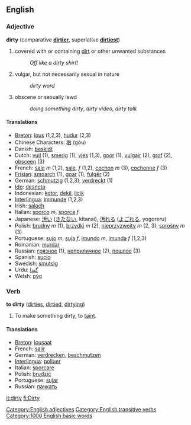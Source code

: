 ==English==
=== Adjective ===
'''dirty''' (comparative '''[[dirtier]]''', superlative '''[[dirtiest]]''')

#covered with or containing [[dirt]] or other unwanted substances
#: ''Off like a dirty shirt!''
#vulgar, but not necessarily sexual in nature
#: ''dirty word''
#obscene or sexually lewd
#: ''doing something dirty'', ''dirty video'', ''dirty talk''

==== Translations ====
*[[Breton]]: [[lous]] (1,2,3), [[hudur]] (2,3)
*Chinese Characters: [[垢]] (gòu)
*Danish: [[beskidt]]
*Dutch: [[vuil]] (1), [[smerig]] (1), [[vies]] (1,3), [[goor]] (1), [[vulgair]] (2), [[grof]] (2), [[obsceen]] (3)
*French: [[sale]] ''m'' (1,2), [[sale]], ''f'' (1,2), [[cochon]] ''m'' (3), [[cochonne]] ''f'' (3)
*[[Frisian]]: [[smoarch]] (1), [[goar]] (1), [[fulgêr]] (2)
*German: [[schmutzig]] (1,2,3), [[verdreckt]] (1)
*[[Ido]]: [[desneta]]
*Indonesian: [[kotor]], [[dekil]], [[licik]]
*[[Interlingua]]: [[immunde]] (1,2,3)
*Irish: [[salach]]
*Italian: [[sporco]] ''m'', [[sporca]] ''f''
*Japanese: [[汚い]] ([[きたない]], kitanai), [[汚れる]] ([[よごれる]], yogoreru)
*Polish: [[brudny]] ''m'' (1), [[brzydki]] ''m'' (2), [[nieprzyzwoity]] ''m'' (2, 3), [[sprośny]] ''m'' (3)
*Portuguese: [[sujo]] ''m'', [[suja]] ''f'', [[imundo]] ''m'', [[imunda]] ''f'' (1,2,3)
*Romanian: [[murdar]]
*Russian: [[грязное]] (1), [[неприличное]] (2), [[пошлое]] (3)
*Spanish: [[sucio]]
*Swedish: [[smutsig]]
*Urdu: [[گندا]]
*Welsh: [[pỳg]]

===Verb===
'''to dirty''' ([[dirties]], [[dirtied]], [[dirtying]])

#To make something dirty, to [[taint]].

==== Translations ====
*[[Breton]]: [[lousaat]]
*French: [[salir]]
*German: [[verdrecken]], [[beschmutzen]]
*[[Interlingua]]: [[polluer]]
*Italian: [[sporcare]]
*Polish: [[brudzić]]
*Portuguese: [[sujar]]
*Russian: [[пачкать]]

[[Category:English adjectives]]
[[Category:English transitive verbs]]

[[Category:1000 English basic words]]

[[it:dirty]]
[[fi:Dirty]]